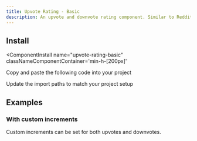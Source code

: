```yaml
---
title: Upvote Rating - Basic
description: An upvote and downvote rating component. Similar to Reddit's upvote and downvote.
---
```



<ComponentPreview 
  name="upvote-rating-basic-ex-01"     
  classNameComponentContainer='min-h-[200px]' 
/>


## Install
<ComponentInstall
  name="upvote-rating-basic"     
  classNameComponentContainer='min-h-[200px]' 
>
<CLIInstall  name="upvote-rating-basic"   />

<ManualInstall>

<Steps>

<Step>

Copy and paste the following code into your project

</Step>

<ComponentSource name="upvote-rating-basic"/>

<Step>

Update the import paths to match your project setup

</Step>

</Steps>


</ManualInstall>


</ComponentInstall>


## Examples

### With custom increments
Custom increments can be set for both upvotes and downvotes. 
<ComponentPreview 
  name="upvote-rating-basic-ex-02"     
  classNameComponentContainer='min-h-[200px]' 
/>
